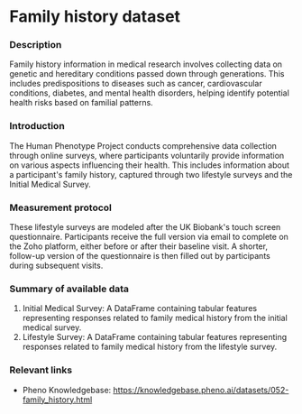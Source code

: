 # Family history dataset

### Description
Family history information in medical research involves collecting data on genetic and hereditary conditions passed down through generations. This includes predispositions to diseases such as cancer, cardiovascular conditions, diabetes, and mental health disorders, helping identify potential health risks based on familial patterns.

### Introduction
The Human Phenotype Project conducts comprehensive data collection through online surveys, where participants voluntarily provide information on various aspects influencing their health. This includes information about a participant's family history, captured through two lifestyle surveys and the Initial Medical Survey.

### Measurement protocol
These lifestyle surveys are modeled after the UK Biobank's touch screen questionnaire. Participants receive the full version via email to complete on the Zoho platform, either before or after their baseline visit. A shorter, follow-up version of the questionnaire is then filled out by participants during subsequent visits.

### Summary of available data
1. Initial Medical Survey: A DataFrame containing tabular features representing responses related to family medical history from the initial medical survey.
2. Lifestyle Survey: A DataFrame containing tabular features representing responses related to family medical history from the lifestyle survey.

### Relevant links
* Pheno Knowledgebase: https://knowledgebase.pheno.ai/datasets/052-family_history.html

